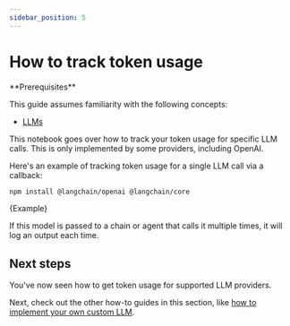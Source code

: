 ```yaml
---
sidebar_position: 5
---
```


# How to track token usage

<Info>
**Prerequisites**


This guide assumes familiarity with the following concepts:

- [LLMs](/oss/concepts/text_llms)

</Info>

This notebook goes over how to track your token usage for specific LLM calls. This is only implemented by some providers, including OpenAI.

Here's an example of tracking token usage for a single LLM call via a callback:



<IntegrationInstallTooltip></IntegrationInstallTooltip>

```bash npm2yarn
npm install @langchain/openai @langchain/core
```

<CodeBlock language="typescript">{Example}</CodeBlock>

If this model is passed to a chain or agent that calls it multiple times, it will log an output each time.

## Next steps

You've now seen how to get token usage for supported LLM providers.

Next, check out the other how-to guides in this section, like [how to implement your own custom LLM](/oss/how-to/custom_llm).
